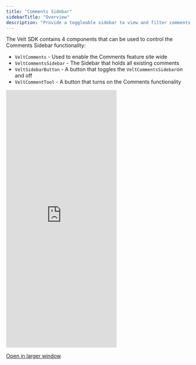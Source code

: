 ```yaml
---
title: "Comments Sidebar"
sidebarTitle: "Overview"
description: "Provide a toggleable sidebar to view and filter comments."
---
```


The Velt SDK contains 4 components that can be used to control the Comments Sidebar functionality:
 - `VeltComments` - Used to enable the Comments feature site wide
 - `VeltCommentsSidebar` - The Sidebar that holds all existing comments
 - `VeltSidebarButton` - A button that toggles the `VeltCommentsSidebar`on and off
 - `VeltCommentTool` - A button that turns on the Comments functionality

<Frame>
    <iframe
      src="https://snippyly-demo-html-dev.web.app/landing-page-demo.html?feature=comments&type=sidebar"
      allow="camera; microphone"
      scrolling="no"
      frameborder="0"
      class="w-full"
      height="700px"
    ></iframe>
</Frame>

[Open in larger window](https://snippyly-demo-html-dev.web.app/landing-page-demo.html?feature=comments&type=sidebar)

